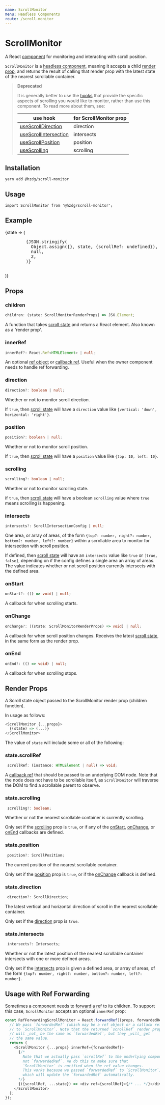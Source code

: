 ```yaml
---
name: ScrollMonitor
menu: Headless Components
route: /scroll-monitor
---
```



# ScrollMonitor

A React [component] for monitoring and interacting with scroll position.

`ScrollMonitor` is a [headless component], meaning
it accepts a child [render prop], and returns the result
of calling that render prop with the latest state of
the nearest scrollable container.

> **Deprecated**
>
> It is generally better to use the [hooks]
> that provide the specific aspects of scrolling you would like to
> monitor, rather than use this component. To read more about them, see:
>
> | use hook                | for ScrollMonitor prop |
> | ----------------------- | ---------------------- |
> | [useScrollDirection]    | direction              |
> | [useScrollIntersection] | intersects             |
> | [useScrollPosition]     | position               |
> | [useScrolling]          | scrolling              |

## Installation

```shell
yarn add @hzdg/scroll-monitor
```

## Usage

```
import ScrollMonitor from '@hzdg/scroll-monitor';
```

## Example

<Playground>
  <ScrollMonitor scrolling direction position>
    {state => (
      <pre ref={state.scrollRef} style={{width: '100%', height: 250}}>
        {JSON.stringify(
          Object.assign({}, state, {scrollRef: undefined}),
          null,
          2,
        )}
      </pre>
    )}
  </ScrollMonitor>
</Playground>

## Props

### children

```ts
children: (state: ScrollMonitorRenderProps) => JSX.Element;
```

A function that takes [scroll state] and returns a React element.
Also known as a 'render prop'.

### innerRef

```ts
innerRef?: React.Ref<HTMLElement> | null;
```

An optional [ref object] or [callback ref].
Useful when the owner component needs to handle ref forwarding.

### direction

```ts
direction?: boolean | null;
```

Whether or not to monitor scroll direction.

If `true`, then [scroll state] will have a `direction` value
like `{vertical: 'down', horizontal: 'right'}`.

### position

```ts
position?: boolean | null;
```

Whether or not to monitor scroll position.

If `true`, then [scroll state] will have a `position` value
like `{top: 10, left: 10}`.

### scrolling

```ts
scrolling?: boolean | null;
```

Whether or not to monitor scrolling state.

if `true`, then [scroll state] will have a boolean `scrolling` value
where `true` means scrolling is happening.

### intersects

```ts
intersects?: ScrollIntersectionConfig | null;
```

One area, or array of areas, of the form
`{top?: number, right?: number, bottom?: number, left?: number}`
within a scrollable area to monitor for intersection with scroll position.

If defined, then [scroll state] will have an `intersects` value
like `true` or `[true, false]`, depending on if the config defines
a single area an array of areas. The value indicates whether or not
scroll position currently intersects with the defined area.

### onStart

```ts
onStart?: (() => void) | null;
```

A callback for when scrolling starts.

### onChange

```ts
onChange?: ((state: ScrollMonitorRenderProps) => void) | null;
```

A callback for when scroll position changes.
Receives the latest [scroll state], in the same form as the render prop.

### onEnd

```ts
onEnd?: (() => void) | null;
```

A callback for when scrolling stops.

## Render Props

A Scroll state object passed to the ScrollMonitor render prop (children function).

In usage as follows:

```js
<ScrollMonitor {...props}>
  {(state) => (...)}
</ScrollMonitor>
```

The value of `state` will include some or all of the following:

### state.scrollRef

```ts
 scrollRef: (instance: HTMLElement | null) => void;
```

A [callback ref] that should be passed to an underlying DOM node.
Note that the node does not have to be scrollable itself,
as `ScrollMonitor` will traverse the DOM to find a scrollable parent
to observe.

### state.scrolling

```ts
 scrolling?: boolean;
```

Whether or not the nearest scrollable container is currently scrolling.

Only set if the [scrolling](#scrolling) prop is `true`,
or if any of the [onStart](#onstart), [onChange](#onchange), or [onEnd](#onend)
callbacks are defined.

### state.position

```ts
 position?: ScrollPosition;
```

The current position of the nearest scrollable container.

Only set if the [position](#position) prop is `true`,
or if the [onChange](#onchange) callback is defined.

### state.direction

```ts
 direction?: ScrollDirection;
```

The latest vertical and horizontal direction of scroll
in the nearest scrollable container.

Only set if the [direction](#direction) prop is `true`.

### state.intersects

```ts
 intersects?: Intersects;
```

Whether or not the latest position of the nearest scrollable container
intersects with one or more defined areas.

Only set if the [intersects](#intersects) prop
is given a defined area, or array of areas, of the form
`{top?: number, right?: number, bottom?: number, left?: number}`.

## Usage with Ref Forwarding

Sometimes a component needs to [forward a ref] to its children.
To support this case, `ScrollMonitor` accepts an optional `innerRef` prop:

```js
const RefForwardingScrollMonitor = React.forwardRef((props, forwardedRef) => {
  // We pass `forwardedRef` (which may be a ref object or a callack ref)
  // to `ScrollMonitor`. Note that the returned `scrollRef` render prop
  // will _not_ be the same as `forwardedRef`, but they _will_ get
  // the same value.
  return (
    <ScrollMonitor {...props} innerRef={forwardedRef}>
      {/*
        Note that we actually pass `scrollRef` to the underlying component,
        not `forwardedRef`. We do this to make sure that
        `ScrollMonitor` is notified when the ref value changes.
        This works because we passed `forwardedRef` to `ScrollMonitor`,
        which will update the `forwardedRef` automatically.
      */}
      {({scrollRef, ...state}) => <div ref={scrollRef}>{/* ... */}</div>}
    </ScrollMonitor>
  );
});
```

[component]: https://reactjs.org/docs/components-and-props.html
[hooks]: https://reactjs.org/docs/hooks-intro.html
[headless component]: https://medium.com/merrickchristensen/headless-user-interface-components-565b0c0f2e18
[render prop]: https://cdb.reacttraining.com/use-a-render-prop-50de598f11ce
[callback ref]: https://reactjs.org/docs/refs-and-the-dom.html#callback-refs
[ref object]: https://reactjs.org/docs/refs-and-the-dom.html#accessing-refs
[forward a ref]: https://reactjs.org/docs/forwarding-refs.html
[usescrolldirection]: /use-scroll-direction
[usescrollintersection]: /use-scroll-intersection
[usescrollposition]: /use-scroll-position
[usescrolling]: /use-scrolling
[scroll state]: #render-props
